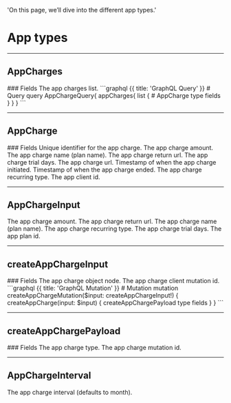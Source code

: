   'On this page, we’ll dive into the different app types.'

# App types

---

## AppCharges

<Row>
  <Col>
		### Fields
		<Properties> 
			<Property name="list" label="[AppCharge!]!" route='/app-charges/types#app-charge'>
				The app charges list.
			</Property>	
		</Properties>
  </Col>
	<Col sticky>
		<CodeGroup title="Request" tag="POST" label="https://services.lightfunnels.com/api/v2">
			```graphql {{ title: 'GraphQL Query' }}
				# Query
				query AppChargeQuery{
				appCharges{
					list {
						# AppCharge type fields
					}
				}
			}
			```
		</CodeGroup>
  </Col>
</Row>

---

## AppCharge

<Row>
  <Col>
		### Fields
		<Properties> 
			<Property name="id" type="ID!">
				Unique identifier for the app charge.
			</Property>
			<Property name="price" type="Float!">
				The app charge amount.
			</Property>
			<Property name="name" type="String!">
				The app charge name (plan name).
			</Property>
			<Property name="return_url" type="String!">
				The app charge return url.
			</Property>
			<Property name="trial" type="Int!">
				The app charge trial days.
			</Property>
			<Property name="url" type="String!">
				The app charge url.
			</Property>
			<Property name="started_at" label="TimeStamp!" route='/other#timestamp'>
				Timestamp of when the app charge initiated.
			</Property>
			<Property name="ended_at" label="TimeStamp!" route='/other#timestamp'>
				Timestamp of when the app charge ended.
			</Property>
			<Property name="recurring" label="AppChargeInterval" route="/app-charges#app-charge-interval">
				The app charge recurring type.
			</Property>
			<Property name="app_client_id" type="String!">
				The app client id.
			</Property>
		</Properties>
  </Col>
</Row>

---

## AppChargeInput

<Row>
	<Col>
		<Properties>
			<Property name="price" type="Float!">
				The app charge amount.
			</Property>
			<Property name="return_url" type="String!">
				The app charge return url.
			</Property>
			<Property name="name" type="String!">
				The app charge name (plan name).
			</Property>
			<Property name="recurring" label="AppChargeInterval" route="/app-charges#app-charge-interval">
				The app charge recurring type.
			</Property>
			<Property name="trial" type="Int!">
				The app charge trial days.
			</Property>
			<Property name="plan_id" type="ID!">
				The app plan id.
			</Property>
		</Properties>
	</Col>
</Row>

---

## createAppChargeInput

<Row>
  <Col>
		### Fields
		<Properties> 
			<Property name="node" label="AppChargeInput!" route="/app-charges#types#app-charge-input">
				The app charge object node.
			</Property>
			<Property name="clientMutationId" type="String">
				The app charge client mutation id.
			</Property>
		</Properties>
  </Col>
  <Col sticky>
    <CodeGroup title="Request" tag="POST" label="https://services.lightfunnels.com/api/v2">
			```graphql {{ title: 'GraphQL Mutation' }}
				# Mutation
				mutation createAppChargeMutation($input: createAppChargeInput!) {
					createAppCharge(input: $input) {
						createAppChargePayload type fields
					}
				}
			```
    </CodeGroup>
  </Col>
</Row>

---

## createAppChargePayload

<Row>
  <Col>
		### Fields
		<Properties> 
			<Property name="appCharge" label="AppCharge" route="/app-charges#app-charge">
				The app charge type.
			</Property>
			<Property name="clientMutationId" type="String">
				The app charge mutation id.
			</Property>
		</Properties>
  </Col>
</Row>

---

## AppChargeInterval

<Row>
  <Col>
		<Properties> 
			<Property name="AppChargeInterval" type="enum">
				The app charge interval (defaults to month).
			</Property>
		</Properties>
  </Col>
</Row>
